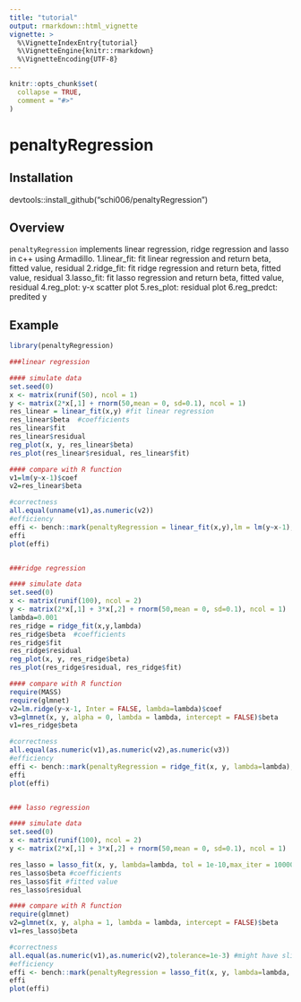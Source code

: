 ```yaml
---
title: "tutorial"
output: rmarkdown::html_vignette
vignette: >
  %\VignetteIndexEntry{tutorial}
  %\VignetteEngine{knitr::rmarkdown}
  %\VignetteEncoding{UTF-8}
---
```


```r
knitr::opts_chunk$set(
  collapse = TRUE,
  comment = "#>"
)
```

# penaltyRegression

## Installation
devtools::install_github("schi006/penaltyRegression")

## Overview
`penaltyRegression` implements linear regression, ridge regression and lasso in c++ using Armadillo.
1.linear_fit: fit linear regression and return beta, fitted value, residual
2.ridge_fit: fit ridge regression and return beta, fitted value, residual
3.lasso_fit: fit lasso regression and return beta, fitted value, residual
4.reg_plot: y-x scatter plot
5.res_plot: residual plot
6.reg_predct: predited y

## Example
```r
library(penaltyRegression)

###linear regression

#### simulate data
set.seed(0)
x <- matrix(runif(50), ncol = 1)
y <- matrix(2*x[,1] + rnorm(50,mean = 0, sd=0.1), ncol = 1)
res_linear = linear_fit(x,y) #fit linear regression
res_linear$beta  #coefficients
res_linear$fit
res_linear$residual
reg_plot(x, y, res_linear$beta)
res_plot(res_linear$residual, res_linear$fit)

#### compare with R function
v1=lm(y~x-1)$coef
v2=res_linear$beta

#correctness
all.equal(unname(v1),as.numeric(v2))
#efficiency
effi <- bench::mark(penaltyRegression = linear_fit(x,y),lm = lm(y~x-1), check = F)
effi
plot(effi)


###ridge regression

#### simulate data
set.seed(0)
x <- matrix(runif(100), ncol = 2)
y <- matrix(2*x[,1] + 3*x[,2] + rnorm(50,mean = 0, sd=0.1), ncol = 1)
lambda=0.001
res_ridge = ridge_fit(x,y,lambda)
res_ridge$beta  #coefficients
res_ridge$fit
res_ridge$residual
reg_plot(x, y, res_ridge$beta)
res_plot(res_ridge$residual, res_ridge$fit)

#### compare with R function
require(MASS)
require(glmnet)
v2=lm.ridge(y~x-1, Inter = FALSE, lambda=lambda)$coef
v3=glmnet(x, y, alpha = 0, lambda = lambda, intercept = FALSE)$beta
v1=res_ridge$beta  

#correctness
all.equal(as.numeric(v1),as.numeric(v2),as.numeric(v3))
#efficiency
effi <- bench::mark(penaltyRegression = ridge_fit(x, y, lambda=lambda),glmnet = glmnet(x, y, alpha = 0, lambda = lambda, intercept = FALSE), MASS=lm.ridge(y~x-1, Inter = FALSE, lambda=lambda),check = F)
effi
plot(effi)


### lasso regression

#### simulate data
set.seed(0)
x <- matrix(runif(100), ncol = 2)
y <- matrix(2*x[,1] + 3*x[,2] + rnorm(50,mean = 0, sd=0.1), ncol = 1)

res_lasso = lasso_fit(x, y, lambda=lambda, tol = 1e-10,max_iter = 10000)
res_lasso$beta #coefficients
res_lasso$fit #fitted value
res_lasso$residual

#### compare with R function
require(glmnet)
v2=glmnet(x, y, alpha = 1, lambda = lambda, intercept = FALSE)$beta
v1=res_lasso$beta

#correctness
all.equal(as.numeric(v1),as.numeric(v2),tolerance=1e-3) #might have slightly difference due to different tolerance and maximum iterations setting in two function
#efficiency
effi <- bench::mark(penaltyRegression = lasso_fit(x, y, lambda=lambda, tol = 1e-10,max_iter = 10000),glmnet = glmnet(x, y, alpha = 1, lambda = lambda, intercept = FALSE), check = F)
effi
plot(effi)
```

